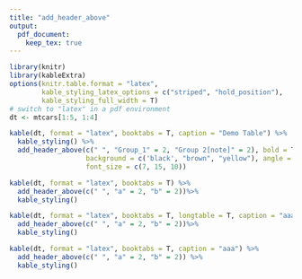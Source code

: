 ```yaml
---
title: "add_header_above"
output: 
  pdf_document:
    keep_tex: true
---
```


```r
library(knitr)
library(kableExtra)
options(knitr.table.format = "latex", 
        kable_styling_latex_options = c("striped", "hold_position"),
        kable_styling_full_width = T)
# switch to "latex" in a pdf environment
dt <- mtcars[1:5, 1:4]

kable(dt, format = "latex", booktabs = T, caption = "Demo Table") %>%
  kable_styling() %>%
  add_header_above(c(" ", "Group_1" = 2, "Group 2[note]" = 2), bold = T, italic = c(T, T, F), underline = c(F, T, F), strikeout = c(F, T, F), color = c('red', 'yellow', 'blue'),
                   background = c('black', "brown", "yellow"), angle = c(0, 90, 0),
                   font_size = c(7, 15, 10))
```

```r
kable(dt, format = "latex", booktabs = T) %>%
  add_header_above(c(" ", "a" = 2, "b" = 2))%>%
  kable_styling()
```


```r
kable(dt, format = "latex", booktabs = T, longtable = T, caption = "aaa") %>%
  add_header_above(c(" ", "a" = 2, "b" = 2))%>%
  kable_styling()
```

```r
kable(dt, format = "latex", booktabs = T, caption = "aaa") %>%
  add_header_above(c(" ", "a" = 2, "b" = 2)) %>%
  kable_styling()
```

